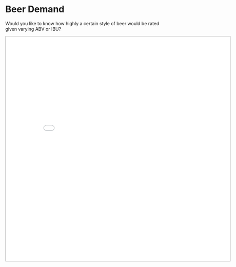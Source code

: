 <br><br><br>

# Beer Demand 

Would you like to know how highly a certain style of beer would be rated given
varying ABV or IBU?

<iframe src="./Predict Dash/" style="border: 1px solid #AAA; width: 700px; height: 700px">
</iframe>
